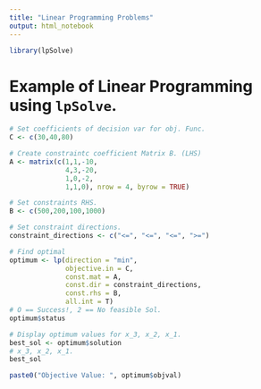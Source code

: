 ```yaml
---
title: "Linear Programming Problems"
output: html_notebook
---
```

```r
library(lpSolve)
```

# Example of Linear Programming using `lpSolve`.
```r
# Set coefficients of decision var for obj. Func.
C <- c(30,40,80)

# Create constraintc coefficient Matrix B. (LHS)
A <- matrix(c(1,1,-10,
              4,3,-20,
              1,0,-2,
              1,1,0), nrow = 4, byrow = TRUE)

# Set constraints RHS.
B <- c(500,200,100,1000)

# Set constraint directions.
constraint_directions <- c("<=", "<=", "<=", ">=")

# Find optimal
optimum <- lp(direction = "min",
              objective.in = C,
              const.mat = A,
              const.dir = constraint_directions,
              const.rhs = B,
              all.int = T)
# O == Success!, 2 == No feasible Sol.
optimum$status

# Display optimum values for x_3, x_2, x_1.
best_sol <- optimum$solution
# x_3, x_2, x_1.
best_sol

paste0("Objective Value: ", optimum$objval)
```

